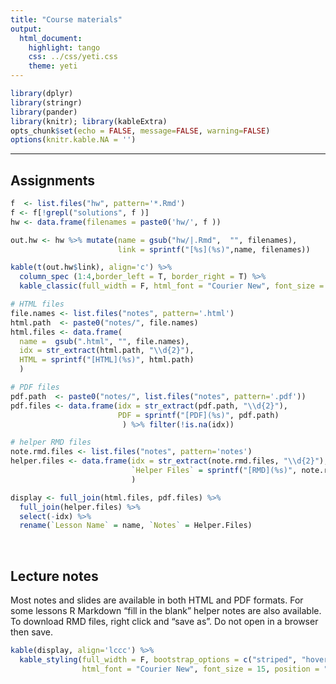 ```yaml
---
title: "Course materials"
output:   
  html_document:
    highlight: tango
    css: ../css/yeti.css
    theme: yeti
---
```


```r
library(dplyr)
library(stringr)
library(pander)
library(knitr); library(kableExtra)
opts_chunk$set(echo = FALSE, message=FALSE, warning=FALSE)
options(knitr.kable.NA = '')
```

----

## Assignments

```r
f  <- list.files("hw", pattern='*.Rmd')
f <- f[!grepl("solutions", f )]
hw <- data.frame(filenames = paste0('hw/', f ))

out.hw <- hw %>% mutate(name = gsub("hw/|.Rmd",  "", filenames), 
                        link = sprintf("[%s](%s)",name, filenames))

```

```r
kable(t(out.hw$link), align='c') %>% 
  column_spec (1:4,border_left = T, border_right = T) %>%
  kable_classic(full_width = F, html_font = "Courier New", font_size = 25, position = "left")
```


```r

# HTML files
file.names <- list.files("notes", pattern='.html')
html.path  <- paste0("notes/", file.names)
html.files <- data.frame(
  name =  gsub(".html", "", file.names),
  idx = str_extract(html.path, "\\d{2}"), 
  HTML = sprintf("[HTML](%s)", html.path)
  )

# PDF files
pdf.path  <- paste0("notes/", list.files("notes", pattern='.pdf'))
pdf.files <- data.frame(idx = str_extract(pdf.path, "\\d{2}"), 
                        PDF = sprintf("[PDF](%s)", pdf.path)
                         ) %>% filter(!is.na(idx))

# helper RMD files
note.rmd.files <- list.files("notes", pattern='notes')
helper.files <- data.frame(idx = str_extract(note.rmd.files, "\\d{2}"), 
                           `Helper Files` = sprintf("[RMD](%s)", note.rmd.files)
                           )

display <- full_join(html.files, pdf.files) %>% 
  full_join(helper.files) %>% 
  select(-idx) %>%
  rename(`Lesson Name` = name, `Notes` = Helper.Files)
```

<br>

## Lecture notes
Most notes and slides are available in both HTML and PDF formats. For some lessons R Markdown "fill in the blank" helper notes are also available. To download RMD files, right click and "save as". Do not open in a browser then save. 


```r
kable(display, align='lccc') %>% 
  kable_styling(full_width = F, bootstrap_options = c("striped", "hover"), 
                html_font = "Courier New", font_size = 15, position = "left")
```

